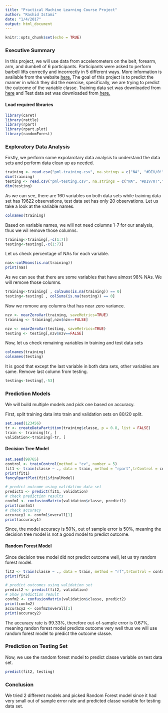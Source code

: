 ```yaml
---
title: "Practical Machine Learning Course Project"
author: "Rashid Istami"
date: "1/4/2017"
output: html_document
---
```


```r
knitr::opts_chunk$set(echo = TRUE)
```

### Executive Summary

In this project, we will use data from accelerometers on the belt, forearm, arm, and dumbell of 6 participants. Participants were asked to perform barbell lifts correctly and incorrectly in 5 different ways. More information is available from the website [here.]( http://groupware.les.inf.puc-rio.br/har)
The goal of this project is to predict the manner in which they did the exercise, specifically,
we are trying to predict the outcome of the variable classe.
Training data set was downloaded from [here](https://d396qusza40orc.cloudfront.net/predmachlearn/pml-training.csv) and Test data set was downloaded from [here.](https://d396qusza40orc.cloudfront.net/predmachlearn/pml-testing.csv)

#### Load required libraries
```r
library(caret)
library(rattle)
library(rpart)
library(rpart.plot)
library(randomForest)
```

### Exploratory Data Analysis

Firstly, we perform some expolarotary data analysis to understand the data sets and perform data clean up as needed.

```r
training <- read.csv("pml-training.csv", na.strings = c("NA", "#DIV/0!",""))
dim(training)
testing <- read.csv("pml-testing.csv", na.strings = c("NA", "#DIV/0!",""))
dim(testing)
```
As we can see, there are 160 variables on both data sets while training data set has 19622 observations, test data set has only 20 observations. Let us take a look at the variable names.

```r
colnames(training)
```
Based on variable names, we will not need columns 1-7 for our analysis, thus we wil remove
those columns.

```r
training<-training[,-c(1:7)]
testing<-testing[,-c(1:7)]
```

Let us check percentage of NAs for each variable.
```r
nas<-colMeans(is.na(training))
print(nas)
```
As we can see that there are some variables that have almost 98% NAs. We will remove those columns.

```r
training<-training[ , colSums(is.na(training)) == 0]
testing<-testing[ , colSums(is.na(testing)) == 0]
```

Now we romove any columns that has near zero variance.

```r
nzv <- nearZeroVar(training, saveMetrics=TRUE)
training <- training[,nzv$nzv==FALSE]

nzv <- nearZeroVar(testing, saveMetrics=TRUE)
testing <- testing[,nzv$nzv==FALSE]
```

Now, let us check remaining variables in training and test data sets

```r
colnames(training)
colnames(testing)
```

It is good that except the last variable in both data sets, other variables are same. Remove last column from testing.

```r
testing<-testing[,-53]
```


### Prediction Models
We will build multiple models and pick one based on accuracy.

First, split training data into train and validation sets on 80/20 split.
```r
set.seed(123456)
tr <- createDataPartition(training$classe, p = 0.8, list = FALSE)
train <- training[tr, ]
validation<-training[-tr, ]
```

#### Decision Tree Model

```r
set.seed(98765)
control <- trainControl(method = "cv", number = 5)
fit1 <- train(classe ~ ., data = train, method = "rpart",trControl = control)
print(fit1)
fancyRpartPlot(fit1$finalModel)
```

```r
# predict outcome using validation data set
predict1 <- predict(fit1, validation)
# check prediction results
confm1 <- confusionMatrix(validation$classe, predict1)
print(confm1)
# check accuracy
accuracy1 <- confm1$overall[1]
print(accuracy1)
```

Since, the model accuracy is 50%, out of sample error is 50%, meaning the decision tree model is not a good model to predict outcome.


#### Random Forest Model
Since decision tree model did not predict outcome well, let us try random forest model.

```r
fit2 <- train(classe ~ ., data = train, method = "rf",trControl = control)
print(fit2)
```

```r
# predict outcomes using validation set
predict2 <- predict(fit2, validation)
# Show prediction result
confm2 <- confusionMatrix(validation$classe, predict2)
print(confm2)
accuracy2 <- confm2$overall[1]
print(accuracy2)
```

The accuracy rate is 99.33%, therefore out-of-sample error is 0.67%, meaning randon forest model predicts outcome very well thus we will use random forest model to predict the outcome classe.

### Prediction on Testing Set
Now, we use the random forest model to predict classe variable on test data set.

```r
predict(fit2, testing)
```

### Conclusion
We tried 2 different models and picked Random Forest model since it had very small out of sample error rate and predicted classe variable for testing data set.







